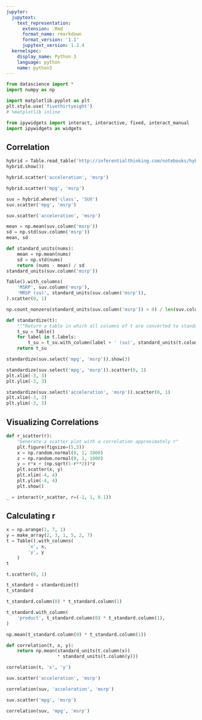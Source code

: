 ```yaml
---
jupyter:
  jupytext:
    text_representation:
      extension: .Rmd
      format_name: rmarkdown
      format_version: '1.1'
      jupytext_version: 1.2.4
  kernelspec:
    display_name: Python 3
    language: python
    name: python3
---
```


```python
from datascience import *
import numpy as np

import matplotlib.pyplot as plt
plt.style.use('fivethirtyeight')
# %matplotlib inline

from ipywidgets import interact, interactive, fixed, interact_manual
import ipywidgets as widgets
```

## Correlation

```python
hybrid = Table.read_table('http://inferentialthinking.com/notebooks/hybrid.csv')
hybrid.show(3)
```

```python
hybrid.scatter('acceleration', 'msrp')
```

```python
hybrid.scatter('mpg', 'msrp')
```

```python
suv = hybrid.where('class', 'SUV')
suv.scatter('mpg', 'msrp')
```

```python
suv.scatter('acceleration', 'msrp')
```

```python
mean = np.mean(suv.column('msrp'))
sd = np.std(suv.column('msrp'))
mean, sd
```

```python
def standard_units(nums):
    mean = np.mean(nums)
    sd = np.std(nums)
    return (nums - mean) / sd
standard_units(suv.column('msrp'))
```

```python
Table().with_columns(
    'MSRP', suv.column('msrp'),
    'MRSP (su)', standard_units(suv.column('msrp')),
).scatter(0, 1)
```

```python
np.count_nonzero(standard_units(suv.column('msrp')) > 0) / len(suv.column('msrp'))
```

```python
def standardize(t):
    """Return a table in which all columns of t are converted to standard units."""
    t_su = Table()
    for label in t.labels:
        t_su = t_su.with_column(label + ' (su)', standard_units(t.column(label)))
    return t_su

standardize(suv.select('mpg', 'msrp')).show(3)
```

```python
standardize(suv.select('mpg', 'msrp')).scatter(0, 1)
plt.xlim(-3, 3)
plt.ylim(-3, 3)
```

```python
standardize(suv.select('acceleration', 'msrp')).scatter(0, 1)
plt.xlim(-3, 3)
plt.ylim(-3, 3)
```

## Visualizing Correlations

```python
def r_scatter(r):
    "Generate a scatter plot with a correlation approximately r"
    plt.figure(figsize=(5,5))
    x = np.random.normal(0, 1, 1000)
    z = np.random.normal(0, 1, 1000)
    y = r*x + (np.sqrt(1-r**2))*z
    plt.scatter(x, y)
    plt.xlim(-4, 4)
    plt.ylim(-4, 4)
    plt.show()
```

```python
_ = interact(r_scatter, r=(-1, 1, 0.1))
```

## Calculating r

```python
x = np.arange(1, 7, 1)
y = make_array(2, 3, 1, 5, 2, 7)
t = Table().with_columns(
        'x', x,
        'y', y
    )
t
```

```python
t.scatter(0, 1)
```

```python
t_standard = standardize(t)
t_standard
```

```python
t_standard.column(0) * t_standard.column(1)
```

```python
t_standard.with_column(
    'product', t_standard.column(0) * t_standard.column(1),
)
```

```python
np.mean(t_standard.column(0) * t_standard.column(1))
```

```python
def correlation(t, x, y):
    return np.mean(standard_units(t.column(x))
                   * standard_units(t.column(y)))

correlation(t, 'x', 'y')
```

```python
suv.scatter('acceleration', 'msrp')
```

```python
correlation(suv, 'acceleration', 'msrp')
```

```python
suv.scatter('mpg', 'msrp')
```

```python
correlation(suv, 'mpg', 'msrp')
```

```python

```
